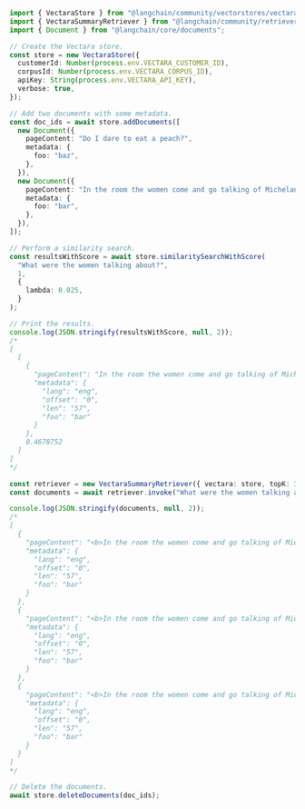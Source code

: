 ```typescript
import { VectaraStore } from "@langchain/community/vectorstores/vectara";
import { VectaraSummaryRetriever } from "@langchain/community/retrievers/vectara_summary";
import { Document } from "@langchain/core/documents";

// Create the Vectara store.
const store = new VectaraStore({
  customerId: Number(process.env.VECTARA_CUSTOMER_ID),
  corpusId: Number(process.env.VECTARA_CORPUS_ID),
  apiKey: String(process.env.VECTARA_API_KEY),
  verbose: true,
});

// Add two documents with some metadata.
const doc_ids = await store.addDocuments([
  new Document({
    pageContent: "Do I dare to eat a peach?",
    metadata: {
      foo: "baz",
    },
  }),
  new Document({
    pageContent: "In the room the women come and go talking of Michelangelo",
    metadata: {
      foo: "bar",
    },
  }),
]);

// Perform a similarity search.
const resultsWithScore = await store.similaritySearchWithScore(
  "What were the women talking about?",
  1,
  {
    lambda: 0.025,
  }
);

// Print the results.
console.log(JSON.stringify(resultsWithScore, null, 2));
/*
[
  [
    {
      "pageContent": "In the room the women come and go talking of Michelangelo",
      "metadata": {
        "lang": "eng",
        "offset": "0",
        "len": "57",
        "foo": "bar"
      }
    },
    0.4678752
  ]
]
*/

const retriever = new VectaraSummaryRetriever({ vectara: store, topK: 3 });
const documents = await retriever.invoke("What were the women talking about?");

console.log(JSON.stringify(documents, null, 2));
/*
[
  {
    "pageContent": "<b>In the room the women come and go talking of Michelangelo</b>",
    "metadata": {
      "lang": "eng",
      "offset": "0",
      "len": "57",
      "foo": "bar"
    }
  },
  {
    "pageContent": "<b>In the room the women come and go talking of Michelangelo</b>",
    "metadata": {
      "lang": "eng",
      "offset": "0",
      "len": "57",
      "foo": "bar"
    }
  },
  {
    "pageContent": "<b>In the room the women come and go talking of Michelangelo</b>",
    "metadata": {
      "lang": "eng",
      "offset": "0",
      "len": "57",
      "foo": "bar"
    }
  }
]
*/

// Delete the documents.
await store.deleteDocuments(doc_ids);
```

